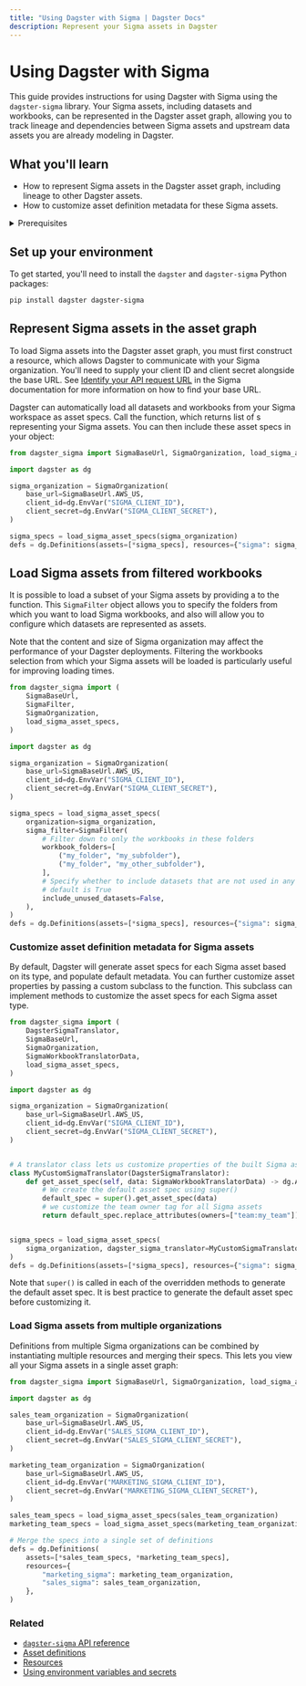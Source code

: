 ```yaml
---
title: "Using Dagster with Sigma | Dagster Docs"
description: Represent your Sigma assets in Dagster
---
```


# Using Dagster with Sigma

<ExperimentalCallout />

This guide provides instructions for using Dagster with Sigma using the `dagster-sigma` library. Your Sigma assets, including datasets and workbooks, can be represented in the Dagster asset graph, allowing you to track lineage and dependencies between Sigma assets and upstream data assets you are already modeling in Dagster.

## What you'll learn

- How to represent Sigma assets in the Dagster asset graph, including lineage to other Dagster assets.
- How to customize asset definition metadata for these Sigma assets.

<details>
  <summary>Prerequisites</summary>

- The `dagster-sigma` library installed in your environment
- Familiarity with asset definitions and the Dagster asset graph
- Familiarity with Dagster resources
- Familiarity with Sigma concepts, like datasets and workbooks
- A Sigma organization
- A Sigma client ID and client secret. For more information, see [Generate API client credentials](https://help.sigmacomputing.com/reference/generate-client-credentials#generate-api-client-credentials) in the Sigma documentation.

</details>

## Set up your environment

To get started, you'll need to install the `dagster` and `dagster-sigma` Python packages:

```bash
pip install dagster dagster-sigma
```

## Represent Sigma assets in the asset graph

To load Sigma assets into the Dagster asset graph, you must first construct a <PyObject module="dagster_sigma" object="SigmaOrganization" /> resource, which allows Dagster to communicate with your Sigma organization. You'll need to supply your client ID and client secret alongside the base URL. See [Identify your API request URL](https://help.sigmacomputing.com/reference/get-started-sigma-api#identify-your-api-request-url) in the Sigma documentation for more information on how to find your base URL.

Dagster can automatically load all datasets and workbooks from your Sigma workspace as asset specs. Call the <PyObject module="dagster_sigma" method="load_sigma_asset_specs" /> function, which returns list of <PyObject object="AssetSpec" />s representing your Sigma assets. You can then include these asset specs in your <PyObject object="Definitions" /> object:

```python file=/integrations/sigma/representing-sigma-assets.py
from dagster_sigma import SigmaBaseUrl, SigmaOrganization, load_sigma_asset_specs

import dagster as dg

sigma_organization = SigmaOrganization(
    base_url=SigmaBaseUrl.AWS_US,
    client_id=dg.EnvVar("SIGMA_CLIENT_ID"),
    client_secret=dg.EnvVar("SIGMA_CLIENT_SECRET"),
)

sigma_specs = load_sigma_asset_specs(sigma_organization)
defs = dg.Definitions(assets=[*sigma_specs], resources={"sigma": sigma_organization})
```

## Load Sigma assets from filtered workbooks

It is possible to load a subset of your Sigma assets by providing a <PyObject module="dagster_sigma" method="SigmaFilter" /> to the <PyObject module="dagster_sigma" method="load_sigma_asset_specs" /> function. This `SigmaFilter` object allows you to specify the folders from which you want to load Sigma workbooks, and also will allow you to configure which datasets are represented as assets.

Note that the content and size of Sigma organization may affect the performance of your Dagster deployments. Filtering the workbooks selection from which your Sigma assets will be loaded is particularly useful for improving loading times.

```python file=/integrations/sigma/filtering-sigma-assets.py
from dagster_sigma import (
    SigmaBaseUrl,
    SigmaFilter,
    SigmaOrganization,
    load_sigma_asset_specs,
)

import dagster as dg

sigma_organization = SigmaOrganization(
    base_url=SigmaBaseUrl.AWS_US,
    client_id=dg.EnvVar("SIGMA_CLIENT_ID"),
    client_secret=dg.EnvVar("SIGMA_CLIENT_SECRET"),
)

sigma_specs = load_sigma_asset_specs(
    organization=sigma_organization,
    sigma_filter=SigmaFilter(
        # Filter down to only the workbooks in these folders
        workbook_folders=[
            ("my_folder", "my_subfolder"),
            ("my_folder", "my_other_subfolder"),
        ],
        # Specify whether to include datasets that are not used in any workbooks
        # default is True
        include_unused_datasets=False,
    ),
)
defs = dg.Definitions(assets=[*sigma_specs], resources={"sigma": sigma_organization})
```

### Customize asset definition metadata for Sigma assets

By default, Dagster will generate asset specs for each Sigma asset based on its type, and populate default metadata. You can further customize asset properties by passing a custom <PyObject module="dagster_sigma" object="DagsterSigmaTranslator" /> subclass to the <PyObject module="dagster_sigma" method="load_sigma_asset_specs" /> function. This subclass can implement methods to customize the asset specs for each Sigma asset type.

```python file=/integrations/sigma/customize-sigma-asset-defs.py
from dagster_sigma import (
    DagsterSigmaTranslator,
    SigmaBaseUrl,
    SigmaOrganization,
    SigmaWorkbookTranslatorData,
    load_sigma_asset_specs,
)

import dagster as dg

sigma_organization = SigmaOrganization(
    base_url=SigmaBaseUrl.AWS_US,
    client_id=dg.EnvVar("SIGMA_CLIENT_ID"),
    client_secret=dg.EnvVar("SIGMA_CLIENT_SECRET"),
)


# A translator class lets us customize properties of the built Sigma assets, such as the owners or asset key
class MyCustomSigmaTranslator(DagsterSigmaTranslator):
    def get_asset_spec(self, data: SigmaWorkbookTranslatorData) -> dg.AssetSpec:
        # We create the default asset spec using super()
        default_spec = super().get_asset_spec(data)
        # we customize the team owner tag for all Sigma assets
        return default_spec.replace_attributes(owners=["team:my_team"])


sigma_specs = load_sigma_asset_specs(
    sigma_organization, dagster_sigma_translator=MyCustomSigmaTranslator()
)
defs = dg.Definitions(assets=[*sigma_specs], resources={"sigma": sigma_organization})
```

Note that `super()` is called in each of the overridden methods to generate the default asset spec. It is best practice to generate the default asset spec before customizing it.

### Load Sigma assets from multiple organizations

Definitions from multiple Sigma organizations can be combined by instantiating multiple <PyObject module="dagster_sigma" object="SigmaOrganization" /> resources and merging their specs. This lets you view all your Sigma assets in a single asset graph:

```python file=/integrations/sigma/multiple-sigma-organizations.py
from dagster_sigma import SigmaBaseUrl, SigmaOrganization, load_sigma_asset_specs

import dagster as dg

sales_team_organization = SigmaOrganization(
    base_url=SigmaBaseUrl.AWS_US,
    client_id=dg.EnvVar("SALES_SIGMA_CLIENT_ID"),
    client_secret=dg.EnvVar("SALES_SIGMA_CLIENT_SECRET"),
)

marketing_team_organization = SigmaOrganization(
    base_url=SigmaBaseUrl.AWS_US,
    client_id=dg.EnvVar("MARKETING_SIGMA_CLIENT_ID"),
    client_secret=dg.EnvVar("MARKETING_SIGMA_CLIENT_SECRET"),
)

sales_team_specs = load_sigma_asset_specs(sales_team_organization)
marketing_team_specs = load_sigma_asset_specs(marketing_team_organization)

# Merge the specs into a single set of definitions
defs = dg.Definitions(
    assets=[*sales_team_specs, *marketing_team_specs],
    resources={
        "marketing_sigma": marketing_team_organization,
        "sales_sigma": sales_team_organization,
    },
)
```

### Related

- [`dagster-sigma` API reference](/\_apidocs/libraries/dagster-sigma)
- [Asset definitions](/concepts/assets/software-defined-assets)
- [Resources](/concepts/resources)
- [Using environment variables and secrets](/guides/dagster/using-environment-variables-and-secrets)
